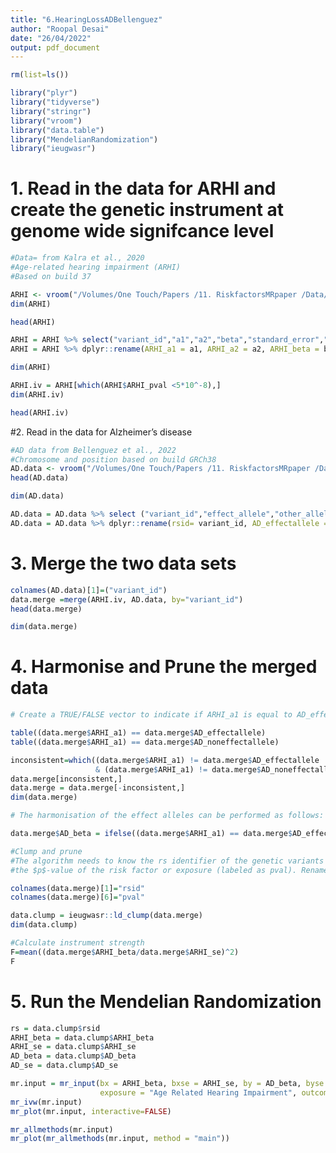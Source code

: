 ```yaml
---
title: "6.HearingLossADBellenguez"
author: "Roopal Desai"
date: "26/04/2022"
output: pdf_document
---
```

```r
rm(list=ls())
```

```r
library("plyr") 
library("tidyverse")
library("stringr") 
library("vroom") 
library("data.table") 
library("MendelianRandomization") 
library("ieugwasr")
```

# 1. Read in the data for ARHI and create the genetic instrument at genome wide signifcance level 

```r
#Data= from Kalra et al., 2020  
#Age-related hearing impairment (ARHI)
#Based on build 37

ARHI <- vroom("/Volumes/One Touch/Papers /11. RiskfactorsMRpaper /Data/Hearing Loss/Kalra et al.,2020 /GCST90012115_buildGRCh37.tsv")
dim(ARHI)
```


```r
head(ARHI)
```


```r
ARHI = ARHI %>% select("variant_id","a1","a2","beta","standard_error","p_value")
ARHI = ARHI %>% dplyr::rename(ARHI_a1 = a1, ARHI_a2 = a2, ARHI_beta = beta, ARHI_se = standard_error, ARHI_pval = p_value)

dim(ARHI)
```

```r
ARHI.iv = ARHI[which(ARHI$ARHI_pval <5*10^-8),]
dim(ARHI.iv)
```

```r
head(ARHI.iv)
```


#2. Read in the data for Alzheimer's disease 

```r
#AD data from Bellenguez et al., 2022 
#Chromosome and position based on build GRCh38
AD.data <- vroom("/Volumes/One Touch/Papers /11. RiskfactorsMRpaper /Data/Alzheimer's Disease/Bellenguez 2022/GCST90027158_buildGRCh38.tsv")
head(AD.data)
```

```r
dim(AD.data)
```

```r
AD.data = AD.data %>% select ("variant_id","effect_allele","other_allele","beta","standard_error","p_value")
AD.data = AD.data %>% dplyr::rename(rsid= variant_id, AD_effectallele = effect_allele, AD_noneffectallele = other_allele, AD_beta_not_aligned = beta, AD_se = standard_error, AD_pval = p_value)
```


# 3. Merge the two data sets 


```r
colnames(AD.data)[1]=("variant_id")
data.merge =merge(ARHI.iv, AD.data, by="variant_id") 
head(data.merge)
```


```r
dim(data.merge)
```
# 4. Harmonise and Prune the merged data 

```r

# Create a TRUE/FALSE vector to indicate if ARHI_a1 is equal to AD_effectallele. 

table((data.merge$ARHI_a1) == data.merge$AD_effectallele)
table((data.merge$ARHI_a1) == data.merge$AD_noneffectallele)
```


```r

inconsistent=which((data.merge$ARHI_a1) != data.merge$AD_effectallele 
                   & (data.merge$ARHI_a1) != data.merge$AD_noneffectallele)
data.merge[inconsistent,]
data.merge = data.merge[-inconsistent,]
dim(data.merge)
```

```r

# The harmonisation of the effect alleles can be performed as follows: 

data.merge$AD_beta = ifelse((data.merge$ARHI_a1) == data.merge$AD_effectallele,data.merge$AD_beta_not_aligned, -1*data.merge$AD_beta_not_aligned)
```


```r
#Clump and prune
#The algorithm needs to know the rs identifier of the genetic variants (labeled as rsid) and 
#the $p$-value of the risk factor or exposure (labeled as pval). Rename the following columns accordingly:

colnames(data.merge)[1]="rsid"
colnames(data.merge)[6]="pval"

data.clump = ieugwasr::ld_clump(data.merge)
dim(data.clump)
```
```r
#Calculate instrument strength
F=mean((data.merge$ARHI_beta/data.merge$ARHI_se)^2)
F
```

# 5. Run the Mendelian Randomization 
```r
rs = data.clump$rsid
ARHI_beta = data.clump$ARHI_beta
ARHI_se = data.clump$ARHI_se
AD_beta = data.clump$AD_beta
AD_se = data.clump$AD_se

mr.input = mr_input(bx = ARHI_beta, bxse = ARHI_se, by = AD_beta, byse = AD_se, 
                    exposure = "Age Related Hearing Impairment", outcome = "Alzheimer's Disease", snps = rs)
mr_ivw(mr.input)
mr_plot(mr.input, interactive=FALSE)

```


```r
mr_allmethods(mr.input)
mr_plot(mr_allmethods(mr.input, method = "main"))
```
